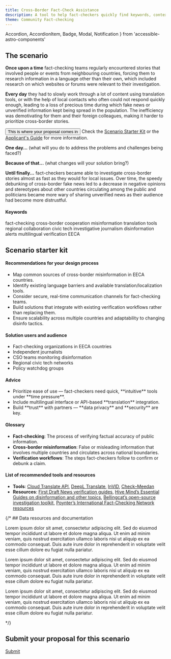 ```yaml
---
title: Cross-Border Fact-Check Assistance
description: A tool to help fact-checkers quickly find keywords, context, and sources when researching a cross-border story. 
theme: Community Fact-checking
---
```


  Accordion,
  AccordionItem,
  Badge,
  Modal,
  Notification
} from 'accessible-astro-components'


## The scenario
**Once upon a time** fact-checking teams regularly encountered stories that involved people or events from neighbouring countries, forcing them to research information in a language other than their own, which included research on which websites or forums were relevant to their investigation.

**Every day** they had to slowly work through a lot of content using translation tools, or with the help of local contacts who often could not respond quickly enough, leading to a loss of precious time during which fake news or unverified information kept being spread in the population. The inefficiency was demotivating for them and their foreign colleagues, making it harder to prioritize cross-border stories.

<button id="modal1-trigger" class="button">This is where your proposal comes in</button>
<Modal triggerId="modal1-trigger" title="What's expected of my proposal?">
Check the [Scenario Starter Kit](#scenario-starter-kit) or the <a href="../../#applicant-guide" target="_blank">Applicant's Guide</a> for more information.
</Modal>

**One day...** (what will you do to address the problems and challenges being faced?)

**Because of that...** (what changes will your solution bring?)

**Until finally...** fact-checkers became able to investigate cross-border stories almost as fast as they would for local issues. Over time, the speedy debunking of cross-border fake news led to a decrease in negative opinions and stereotypes about other countries circulating among the public and politicians became more wary of sharing unverified news as their audience had become more distrustful. 

#### Keywords
<Badge type="info">fact-checking</Badge> <Badge type="info">cross-border cooperation</Badge> <Badge type="info">misinformation</Badge> <Badge type="info">translation tools</Badge> <Badge type="info">regional collaboration</Badge> <Badge type="info">civic tech</Badge> <Badge type="info">investigative journalism</Badge> <Badge type="info">disinformation alerts</Badge> <Badge type="info">multilingual verification</Badge> <Badge type="info">EECA</Badge> 

<BreakoutImage src="/scenarios/scenario-image-1.png" />

## Scenario starter kit
#### Recommendations for your design process 
<ul>
  <li>Map common sources of cross-border misinformation in EECA countries.</li>
  <li>Identify existing language barriers and available translation/localization tools.</li>
  <li>Consider secure, real-time communication channels for fact-checking teams.</li>
  <li>Build solutions that integrate with existing verification workflows rather than replacing them.</li>
  <li>Ensure scalability across multiple countries and adaptability to changing disinfo tactics.</li>
</ul>

#### Solution users and audience
<ul>
  <li>Fact-checking organizations in EECA countries</li>
  <li>Independent journalists</li>
  <li>CSO teams monitoring disinformation</li>
  <li>Regional civic tech networks</li>
  <li>Policy watchdog groups</li>
</ul>

#### Advice
<ul>
  <li>Prioritize ease of use — fact-checkers need quick, **intuitive** tools under **time pressure**.</li>
  <li>Include multilingual interface or API-based **translation** integration.</li>
  <li>Build **trust** with partners — **data privacy** and **security** are key.</li>
</ul>

#### Glossary
<ul>
  <li><strong>Fact-checking</strong>: The process of verifying factual accuracy of public information.</li>
  <li><strong>Cross-border misinformation</strong>: False or misleading information that involves multiple countries and circulates across national boundaries.</li>
  <li><strong>Verification workflows</strong>: The steps fact-checkers follow to confirm or debunk a claim.</li>
</ul>

#### List of recommended tools and resources
- **Tools**: [Cloud Translate API](https://cloud.google.com/translate/docs/reference/rest), [DeepL Translate](https://www.deepl.com/en/translator), [InVID](https://www.invid-project.eu/), [Check–Meedan](https://meedan.com/programs/check-global)
- **Resources**: [First Draft News verification guides](https://firstdraftnews.org/training/verification/), [Hive Mind’s Essential Guides on
disinformation and other topics](https://mk.hive-mind.community/tools/62,essential-guides-on-disinformation-and-other-topics), [Bellingcat’s open-source investigation toolkit](https://bellingcat.gitbook.io/toolkit), [ Poynter’s International Fact-Checking Network resources](https://www.poynter.org/ifcn/)


{/* ## Data resources and documentation
<Accordion>
  <AccordionItem variant="chevron" title="Resource 1" >
    <p>
      Lorem ipsum dolor sit amet, consectetur adipiscing elit. Sed do eiusmod tempor incididunt ut labore et dolore magna aliqua. Ut enim ad minim veniam, quis nostrud exercitation ullamco laboris nisi ut aliquip ex ea commodo consequat. Duis aute irure dolor in reprehenderit in voluptate velit esse cillum dolore eu fugiat nulla pariatur.
    </p>
  </AccordionItem>
  <AccordionItem variant="chevron" title="Resource 2">
    <p>
      Lorem ipsum dolor sit amet, consectetur adipiscing elit. Sed do eiusmod tempor incididunt ut labore et dolore magna aliqua. Ut enim ad minim veniam, quis nostrud exercitation ullamco laboris nisi ut aliquip ex ea commodo consequat. Duis aute irure dolor in reprehenderit in voluptate velit esse cillum dolore eu fugiat nulla pariatur.
    </p>
  </AccordionItem>
  <AccordionItem variant="chevron" title="Resource 3">
    <p>
      Lorem ipsum dolor sit amet, consectetur adipiscing elit. Sed do eiusmod tempor incididunt ut labore et dolore magna aliqua. Ut enim ad minim veniam, quis nostrud exercitation ullamco laboris nisi ut aliquip ex ea commodo consequat. Duis aute irure dolor in reprehenderit in voluptate velit esse cillum dolore eu fugiat nulla pariatur.
    </p>
  </AccordionItem>
</Accordion> */}

## Submit your proposal for this scenario

<a href="#" class="text-center text-2xl button has-icon">
  Submit
  <Icon name="lucide:arrow-right" />
</a>
